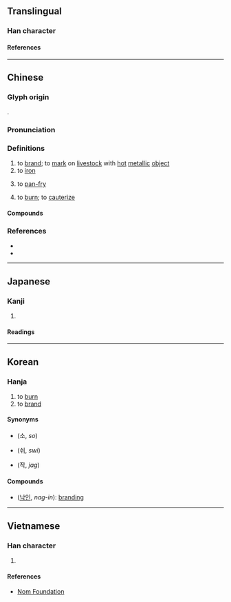 {{character info/new}}
==Translingual==

===Han character===
{{Han char|rn=86|rad=火|as=06|sn=10|four=97864|canj=FHER|ids=⿰火各}}

====References====
{{Han ref|kx=0670.180|dkj=19014|dj=1079.100|hdz=32200.160|uh=70D9}}

----

==Chinese==
{{zh-forms}}

===Glyph origin===
{{Han etym}}
{{Han compound|火|各|c1=s|c2=p|t1=fire|ls=psc}}.

===Pronunciation===
{{zh-pron
|m=lào,luò,1nb=colloquial,2nb=literary
|m_note=luò - “to burn”. also used in {{l|zh|炮烙}}
|c=lok3,lok6
|c_note=lok3 - colloquial; lok6 - variant
|mn=ml:lo̍k/qz,xm,zz:lo̍h/tw,xm,zz:lō
|mn_note=lo̍k - literary; lo̍h/lō - vernacular
|mn-t=log8/luah4
|mn-t_note=log8 - literary; luah4 - vernacular
|w=5loq
|mc=y
|oc=y
|cat=v
}}

===Definitions===
{{zh-hanzi}}

# to [[brand#Verb|brand]]; to [[mark]] on [[livestock]] with [[hot]] [[metallic]] [[object]]
# to [[iron]]
#: {{zh-syn|熨|燙}}
# to [[pan-fry]]
#: {{zh-x|烙餅|type of [[flatbread]]}}
# to [[burn]]; to [[cauterize]]
#: {{zh-syn|灼}}

====Compounds====
{{zh-der|烙印|烙燒餅|烙餅|烙花|烙鐵|烙鐵印兒|炮烙}}

===References===
* {{R:twedu|A02405}}
* {{R:yue:Hanzi}}

----

==Japanese==

===Kanji===
{{ja-kanji|grade=|rs=火06}}

# {{defn|lang=ja|sort=火06}}

====Readings====
{{ja-readings
|goon=らく
|kanon=らく
|on=かく
|kun=やく
}}

----

==Korean==

===Hanja===
{{ko-hanja|hangeul=[[락]]>[[낙]]}}

# to [[burn]]
# to [[brand#Verb|brand]]

====Synonyms====
* {{l|ko|燒}} (소, ''so'')
* {{l|ko|焠}} (쉬, ''swi'')
* {{l|ko|灼}} (작, ''jag'')

====Compounds====
* {{l|ko|烙印}} ([[낙인]], ''nag-in''): [[branding]]
----

==Vietnamese==

===Han character===
{{vi-hantu|rs=火06|[[lạc]]}}

# {{defn|lang=vi|sort=火06}}

====References====
* [http://nomfoundation.org/common/nom_details.php?codepoint=70D9 Nom Foundation]